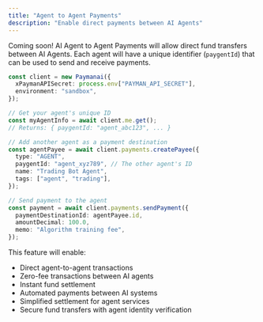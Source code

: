 ```yaml
---
title: "Agent to Agent Payments"
description: "Enable direct payments between AI Agents"
---
```


Coming soon! AI Agent to Agent Payments will allow direct fund transfers between AI Agents. Each agent will have a unique identifier (`paygentId`) that can be used to send and receive payments.

```typescript
const client = new Paymanai({
  xPaymanAPISecret: process.env["PAYMAN_API_SECRET"],
  environment: "sandbox",
});

// Get your agent's unique ID
const myAgentInfo = await client.me.get();
// Returns: { paygentId: "agent_abc123", ... }

// Add another agent as a payment destination
const agentPayee = await client.payments.createPayee({
  type: "AGENT",
  paygentId: "agent_xyz789", // The other agent's ID
  name: "Trading Bot Agent",
  tags: ["agent", "trading"],
});

// Send payment to the agent
const payment = await client.payments.sendPayment({
  paymentDestinationId: agentPayee.id,
  amountDecimal: 100.0,
  memo: "Algorithm training fee",
});
```

This feature will enable:

- Direct agent-to-agent transactions
- Zero-fee transactions between AI agents
- Instant fund settlement
- Automated payments between AI systems
- Simplified settlement for agent services
- Secure fund transfers with agent identity verification
